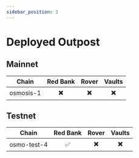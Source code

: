```yaml
---
sidebar_position: 3
---
```


# Deployed Outpost

## Mainnet

| Chain  | Red Bank  | Rover  | Vaults  |
|:----:|:----:|:----:|:----:|
| osmosis-1  | ✖️  |  ✖️ |  ✖️ |

## Testnet

| Chain  | Red Bank  | Rover  | Vaults  |
|:----:|:----:|:----:|:----:|
| osmo-test-4  | ✅  |  ✖️ |  ✖️ |